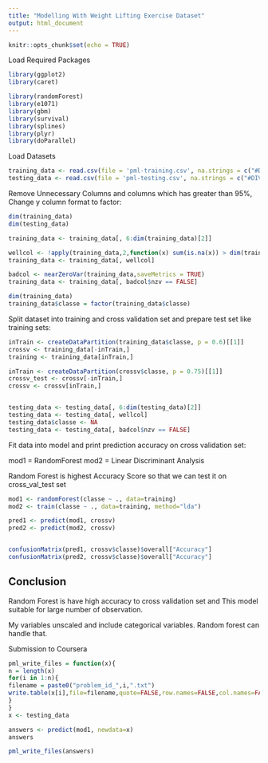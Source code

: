 ---
title: "Modelling With Weight Lifting Exercise Dataset"
output: html_document
---

```{r setup, include=FALSE}
knitr::opts_chunk$set(echo = TRUE)
```

Load Required Packages
```{r}
library(ggplot2)
library(caret)

library(randomForest)
library(e1071)
library(gbm)
library(survival)
library(splines)
library(plyr)
library(doParallel)
```

Load Datasets
```{r}
training_data <- read.csv(file = 'pml-training.csv', na.strings = c("#DIV/0"), row.names =  1)
testing_data <- read.csv(file = 'pml-testing.csv', na.strings = c("#DIV/0"), row.names =  1)
```

Remove Unnecessary Columns and columns which has greater than 95%, Change y column format to factor:

```{r}
dim(training_data)
dim(testing_data)

training_data <- training_data[, 6:dim(training_data)[2]]

wellcol <- !apply(training_data,2,function(x) sum(is.na(x)) > dim(training_data)*0.95 || sum(x == "") > dim(training_data)*0.95)
training_data <- training_data[, wellcol]

badcol <- nearZeroVar(training_data,saveMetrics = TRUE)
training_data <- training_data[, badcol$nzv == FALSE]

dim(training_data)
training_data$classe = factor(training_data$classe)

```

Split dataset into training and cross validation set and prepare test set like training sets:

```{r}
inTrain <- createDataPartition(training_data$classe, p = 0.6)[[1]]
crossv <- training_data[-inTrain,]
training <- training_data[inTrain,]

inTrain <- createDataPartition(crossv$classe, p = 0.75)[[1]]
crossv_test <- crossv[-inTrain,]
crossv <- crossv[inTrain,]


testing_data <- testing_data[, 6:dim(testing_data)[2]]
testing_data <- testing_data[, wellcol]
testing_data$classe <- NA
testing_data <- testing_data[, badcol$nzv == FALSE]

```


Fit data into model and print prediction accuracy on cross validation set:

mod1 = RandomForest
mod2 = Linear Discriminant Analysis

Random Forest is highest Accuracy Score so that we can test it on cross_val_test set 

```{r}
mod1 <- randomForest(classe ~ ., data=training)
mod2 <- train(classe ~ ., data=training, method="lda")

pred1 <- predict(mod1, crossv)
pred2 <- predict(mod2, crossv)


confusionMatrix(pred1, crossv$classe)$overall["Accuracy"]
confusionMatrix(pred2, crossv$classe)$overall["Accuracy"]


```

## Conclusion

Random Forest is have high accuracy to cross validation set and This model suitable for large number of observation.

My variables unscaled and include categorical variables. Random forest can handle that.


Submission to Coursera
```{r}

pml_write_files = function(x){
n = length(x)
for(i in 1:n){
filename = paste0("problem_id_",i,".txt")
write.table(x[i],file=filename,quote=FALSE,row.names=FALSE,col.names=FALSE)
}
}
x <- testing_data

answers <- predict(mod1, newdata=x)
answers

pml_write_files(answers)

```